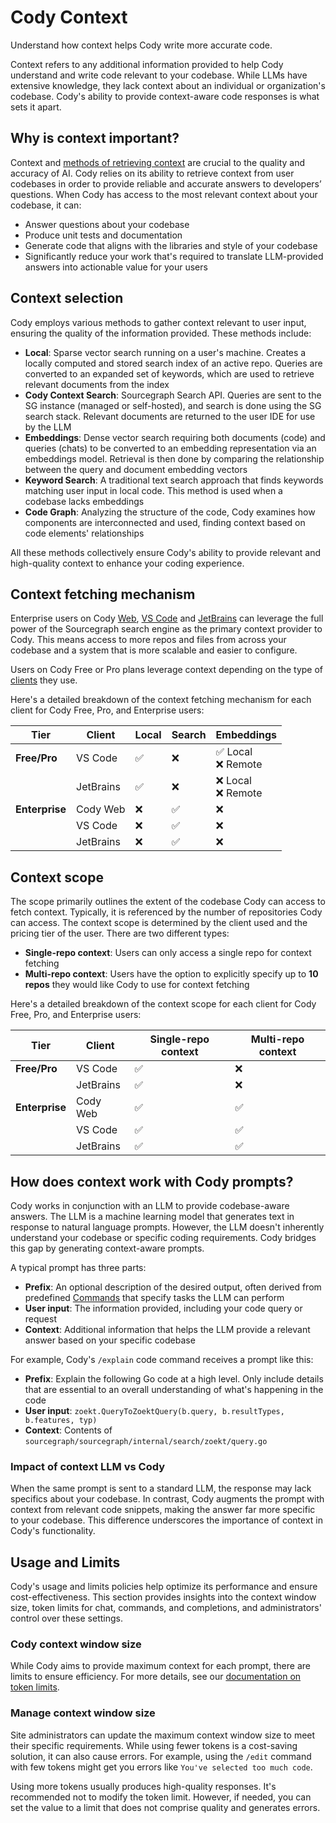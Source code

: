 # Cody Context

<p className="subtitle">Understand how context helps Cody write more accurate code.</p>

Context refers to any additional information provided to help Cody understand and write code relevant to your codebase. While LLMs have extensive knowledge, they lack context about an individual or organization's codebase. Cody's ability to provide context-aware code responses is what sets it apart.

## Why is context important?

Context and [methods of retrieving context](#context-selection) are crucial to the quality and accuracy of AI. Cody relies on its ability to retrieve context from user codebases in order to provide reliable and accurate answers to developers’ questions. When Cody has access to the most relevant context about your codebase, it can:

- Answer questions about your codebase
- Produce unit tests and documentation
- Generate code that aligns with the libraries and style of your codebase
- Significantly reduce your work that's required to translate LLM-provided answers into actionable value for your users

## Context selection

Cody employs various methods to gather context relevant to user input, ensuring the quality of the information provided. These methods include:

- **Local**: Sparse vector search running on a user's machine. Creates a locally computed and stored search index of an active repo. Queries are converted to an expanded set of keywords, which are used to retrieve relevant documents from the index
- **Cody Context Search**: Sourcegraph Search API. Queries are sent to the SG instance (managed or self-hosted), and search is done using the SG search stack. Relevant documents are returned to the user IDE for use by the LLM
- **Embeddings**: Dense vector search requiring both documents (code) and queries (chats) to be converted to an embedding representation via an embeddings model. Retrieval is then done by comparing the relationship between the query and document embedding vectors
- **Keyword Search**: A traditional text search approach that finds keywords matching user input in local code. This method is used when a codebase lacks embeddings
- **Code Graph**: Analyzing the structure of the code, Cody examines how components are interconnected and used, finding context based on code elements' relationships

All these methods collectively ensure Cody's ability to provide relevant and high-quality context to enhance your coding experience.

## Context fetching mechanism

Enterprise users on Cody [Web](/cody/clients/cody-with-sourcegraph), [VS Code](/cody/clients/install-vscode) and [JetBrains](/cody/clients/install-jetbrains) can leverage the full power of the Sourcegraph search engine as the primary context provider to Cody. This means access to more repos and files from across your codebase and a system that is more scalable and easier to configure.

Users on Cody Free or Pro plans leverage context depending on the type of [clients](/cody/clients) they use.

Here's a detailed breakdown of the context fetching mechanism for each client for Cody Free, Pro, and Enterprise users:

|    **Tier**    | **Client** | **Local** | **Search** |     **Embeddings**      |
| -------------- | ---------- | -------- | ---------- | ----------------------- |
| **Free/Pro**   | VS Code    | ✅        | ❌          | ✅ Local <br /> ❌ Remote |
|                | JetBrains  | ✅        | ❌          | ❌ Local <br /> ❌ Remote |
| **Enterprise** | Cody Web   | ❌        | ✅          | ❌                       |
|                | VS Code    | ❌        | ✅          | ❌                       |
|                | JetBrains  | ❌        | ✅          | ❌                       |

## Context scope

The scope primarily outlines the extent of the codebase Cody can access to fetch context. Typically, it is referenced by the number of repositories Cody can access. The context scope is determined by the client used and the pricing tier of the user. There are two different types:

- **Single-repo context**: Users can only access a single repo for context fetching
- **Multi-repo context**: Users have the option to explicitly specify up to **10 repos** they would like Cody to use for context fetching

Here's a detailed breakdown of the context scope for each client for Cody Free, Pro, and Enterprise users:

|    **Tier**    | **Client** | **Single-repo context** | **Multi-repo context** |
| -------------- | ---------- | ----------------------- | ---------------------- |
| **Free/Pro**   | VS Code    | ✅                       | ❌                      |
|                | JetBrains  | ✅                       | ❌                      |
| **Enterprise** | Cody Web   | ✅                       | ✅                      |
|                | VS Code    | ✅                       | ✅                      |
|                | JetBrains  | ✅                       | ✅                      |

## How does context work with Cody prompts?

Cody works in conjunction with an LLM to provide codebase-aware answers. The LLM is a machine learning model that generates text in response to natural language prompts. However, the LLM doesn't inherently understand your codebase or specific coding requirements. Cody bridges this gap by generating context-aware prompts.

A typical prompt has three parts:

- **Prefix**: An optional description of the desired output, often derived from predefined [Commands](/cody/capabilities/commands) that specify tasks the LLM can perform
- **User input**: The information provided, including your code query or request
- **Context**: Additional information that helps the LLM provide a relevant answer based on your specific codebase

For example, Cody's `/explain` code command receives a prompt like this:

- **Prefix**: Explain the following Go code at a high level. Only include details that are essential to an overall understanding of what's happening in the code
- **User input**: `zoekt.QueryToZoektQuery(b.query, b.resultTypes, b.features, typ)`
- **Context**: Contents of `sourcegraph/sourcegraph/internal/search/zoekt/query.go`

### Impact of context LLM vs Cody

When the same prompt is sent to a standard LLM, the response may lack specifics about your codebase. In contrast, Cody augments the prompt with context from relevant code snippets, making the answer far more specific to your codebase. This difference underscores the importance of context in Cody's functionality.

## Usage and Limits

Cody's usage and limits policies help optimize its performance and ensure cost-effectiveness. This section provides insights into the context window size, token limits for chat, commands, and completions, and administrators' control over these settings.

### Cody context window size

While Cody aims to provide maximum context for each prompt, there are limits to ensure efficiency. For more details, see our [documentation on token limits](/cody/core-concepts/token-limits.mdx).  

### Manage context window size

Site administrators can update the maximum context window size to meet their specific requirements. While using fewer tokens is a cost-saving solution, it can also cause errors. For example, using the `/edit` command with few tokens might get you errors like `You've selected too much code`.

Using more tokens usually produces high-quality responses. It's recommended not to modify the token limit. However, if needed, you can set the value to a limit that does not comprise quality and generates errors.
